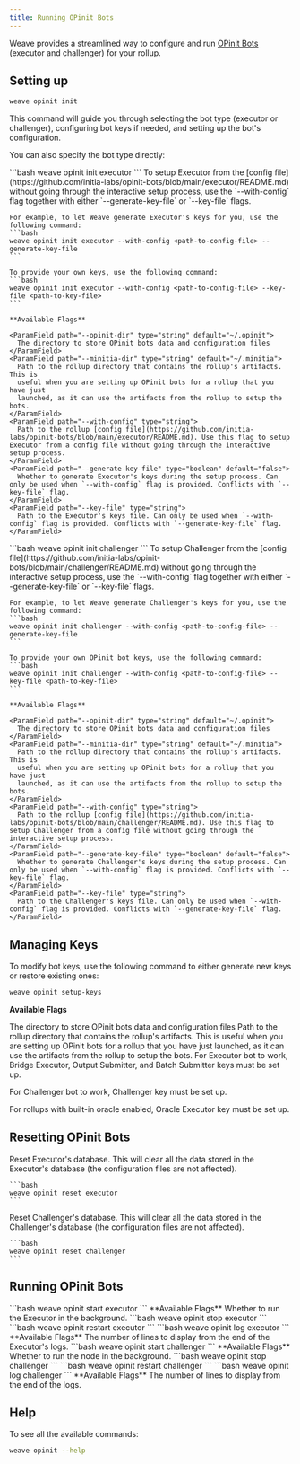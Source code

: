 ```yaml
---
title: Running OPinit Bots
---
```


Weave provides a streamlined way to configure and run [OPinit Bots](/home/core-concepts/interwoven-stack/opinit-framework/introduction) (executor and challenger) for your rollup.

## Setting up

```bash
weave opinit init
```

This command will guide you through selecting the bot type (executor or challenger), configuring bot keys if needed, and setting up the bot's configuration.

You can also specify the bot type directly:

<Tabs>
  <Tab title="Executor">
    ```bash
    weave opinit init executor
    ```
    To setup Executor from the [config file](https://github.com/initia-labs/opinit-bots/blob/main/executor/README.md) without going through the interactive setup process, use the `--with-config` flag together with either `--generate-key-file` or `--key-file` flags.

    For example, to let Weave generate Executor's keys for you, use the following command:
    ```bash
    weave opinit init executor --with-config <path-to-config-file> --generate-key-file
    ```

    To provide your own keys, use the following command:
    ```bash
    weave opinit init executor --with-config <path-to-config-file> --key-file <path-to-key-file>
    ```

    **Available Flags**

    <ParamField path="--opinit-dir" type="string" default="~/.opinit">
      The directory to store OPinit bots data and configuration files
    </ParamField>
    <ParamField path="--minitia-dir" type="string" default="~/.minitia">
      Path to the rollup directory that contains the rollup's artifacts. This is
      useful when you are setting up OPinit bots for a rollup that you have just
      launched, as it can use the artifacts from the rollup to setup the bots.
    </ParamField>
    <ParamField path="--with-config" type="string">
      Path to the rollup [config file](https://github.com/initia-labs/opinit-bots/blob/main/executor/README.md). Use this flag to setup Executor from a config file without going through the interactive setup process.
    </ParamField>
    <ParamField path="--generate-key-file" type="boolean" default="false">
      Whether to generate Executor's keys during the setup process. Can only be used when `--with-config` flag is provided. Conflicts with `--key-file` flag.
    </ParamField>
    <ParamField path="--key-file" type="string">
      Path to the Executor's keys file. Can only be used when `--with-config` flag is provided. Conflicts with `--generate-key-file` flag.
    </ParamField>
  </Tab>
  <Tab title="Challenger">
    ```bash
    weave opinit init challenger
    ```
    To setup Challenger from the [config file](https://github.com/initia-labs/opinit-bots/blob/main/challenger/README.md) without going through the interactive setup process, use the `--with-config` flag together with either `--generate-key-file` or `--key-file` flags.

    For example, to let Weave generate Challenger's keys for you, use the following command:
    ```bash
    weave opinit init challenger --with-config <path-to-config-file> --generate-key-file
    ```

    To provide your own OPinit bot keys, use the following command:
    ```bash
    weave opinit init challenger --with-config <path-to-config-file> --key-file <path-to-key-file>
    ```

    **Available Flags**

    <ParamField path="--opinit-dir" type="string" default="~/.opinit">
      The directory to store OPinit bots data and configuration files
    </ParamField>
    <ParamField path="--minitia-dir" type="string" default="~/.minitia">
      Path to the rollup directory that contains the rollup's artifacts. This is
      useful when you are setting up OPinit bots for a rollup that you have just
      launched, as it can use the artifacts from the rollup to setup the bots.
    </ParamField>
    <ParamField path="--with-config" type="string">
      Path to the rollup [config file](https://github.com/initia-labs/opinit-bots/blob/main/challenger/README.md). Use this flag to setup Challenger from a config file without going through the interactive setup process.
    </ParamField>
    <ParamField path="--generate-key-file" type="boolean" default="false">
      Whether to generate Challenger's keys during the setup process. Can only be used when `--with-config` flag is provided. Conflicts with `--key-file` flag.
    </ParamField>
    <ParamField path="--key-file" type="string">
      Path to the Challenger's keys file. Can only be used when `--with-config` flag is provided. Conflicts with `--generate-key-file` flag.
    </ParamField>
  </Tab>
</Tabs>

## Managing Keys

To modify bot keys, use the following command to either generate new keys or restore existing ones:
```bash
weave opinit setup-keys
```

**Available Flags**

<ParamField path="--opinit-dir" type="string" default="~/.opinit">
  The directory to store OPinit bots data and configuration files
</ParamField>
<ParamField path="--minitia-dir" type="string" default="~/.minitia">
  Path to the rollup directory that contains the rollup's artifacts. This is
  useful when you are setting up OPinit bots for a rollup that you have just
  launched, as it can use the artifacts from the rollup to setup the bots.
</ParamField>

<Warning>
  For Executor bot to work, Bridge Executor, Output Submitter, and Batch Submitter keys must be set up.

  For Challenger bot to work, Challenger key must be set up.

  For rollups with built-in oracle enabled, Oracle Executor key must be set up.
</Warning>

## Resetting OPinit Bots

<Tabs>
  <Tab title="Executor">
    Reset Executor's database. This will clear all the data stored in the Executor's database (the configuration files are not affected).

    ```bash
    weave opinit reset executor
    ```
  </Tab>
  <Tab title="Challenger">
    Reset Challenger's database. This will clear all the data stored in the Challenger's database (the configuration files are not affected).

    ```bash
    weave opinit reset challenger
    ```
  </Tab>
</Tabs>

## Running OPinit Bots

<Tabs>
  <Tab title="Executor">
    <Tabs>
      <Tab title="Start">
        ```bash
        weave opinit start executor
        ```
        **Available Flags**
        <ParamField path="--detach, -d" type="boolean" default="false">
          Whether to run the Executor in the background.
        </ParamField>
      </Tab>
      <Tab title="Stop">
        ```bash
        weave opinit stop executor
        ```
      </Tab>
      <Tab title="Restart">
        ```bash
        weave opinit restart executor
        ```
      </Tab>
      <Tab title="View logs">
        ```bash
        weave opinit log executor
        ```
        **Available Flags**
        <ParamField path="-n" type="number" default="100">
          The number of lines to display from the end of the Executor's logs.
        </ParamField>
      </Tab>
    </Tabs>
  </Tab>
  <Tab title="Challenger">
    <Tabs>
      <Tab title="Start">
        ```bash
        weave opinit start challenger
        ```
        **Available Flags**
        <ParamField path="--detach, -d" type="boolean" default="false">
          Whether to run the node in the background.
        </ParamField>
      </Tab>
      <Tab title="Stop">
        ```bash
        weave opinit stop challenger
        ```
      </Tab>
      <Tab title="Restart">
        ```bash
        weave opinit restart challenger
        ```
      </Tab>
      <Tab title="View logs">
        ```bash
        weave opinit log challenger
        ```
        **Available Flags**
        <ParamField path="-n" type="number" default="100">
          The number of lines to display from the end of the logs.
        </ParamField>
      </Tab>
    </Tabs>
  </Tab>
</Tabs>

## Help

To see all the available commands:
```bash
weave opinit --help
```
